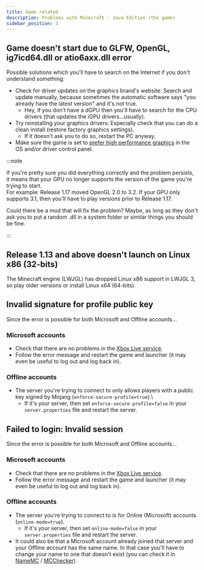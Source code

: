 ```yaml
---
title: Game related
description: Problems with Minecraft - Java Edition (the game)
sidebar_position: 3
---
```


## Game doesn't start due to GLFW, OpenGL, ig7icd64.dll or atio6axx.dll error
Possible solutions which you'll have to search on the Internet if you don't understand something:
- Check for driver updates on the graphics brand's website: Search and update manually, because sometimes the automatic software says "you already have the latest version" and it's not true.
    - Hey, if you don't have a dGPU then you'll have to search for the CPU drivers (that updates the iGPU drivers...usually).
- Try reinstalling your graphics drivers: Especially check that you can do a clean install (restore factory graphics settings).
    - If it doesn't ask you to do so, restart the PC anyway.
- Make sure the game is set to [prefer high performance graphics](/faq/game-related#how-to-change-the-gpu-used-in-the-game) in the OS and/or driver control panel.

:::note

If you're pretty sure you did everything correctly and the problem persists, it means that your GPU no longer supports the version of the game you're trying to start.\
For example: Release 1.17 moved OpenGL 2.0 to 3.2. If your GPU only supports 3.1, then you'll have to play versions prior to Release 1.17.

Could there be a mod that will fix the problem? Maybe, as long as they don't ask you to put a random .dll in a system folder or similar things you should be fine.

:::

## Release 1.13 and above doesn't launch on Linux x86 (32-bits)
The Minecraft engine (LWJGL) has dropped Linux x86 support in LWJGL 3, so play older versions or install Linux x64 (64-bits).

## Invalid signature for profile public key
Since the error is possible for both Microsoft and Offline accounts...

### Microsoft accounts
- Check that there are no problems in the [Xbox Live service](https://support.xbox.com/en-US/xbox-live-status).
- Follow the error message and restart the game and launcher (it may even be useful to log out and log back in).

### Offline accounts
- The server you're trying to connect to only allows players with a public key signed by Mojang (`enforce-secure-profile=true`).\
    - If it's your server, then set `enforce-secure-profile=false` in your `server.properties` file and restart the server.

## Failed to login: Invalid session
Since the error is possible for both Microsoft and Offline accounts...

### Microsoft accounts
- Check that there are no problems in the [Xbox Live service](https://support.xbox.com/en-US/xbox-live-status).
- Follow the error message and restart the game and launcher (it may even be useful to log out and log back in).

### Offline accounts
- The server you're trying to connect to is for Online (Microsoft) accounts (`online-mode=true`).
    - If it's your server, then set `online-mode=false` in your `server.properties` file and restart the server.
- It could also be that a Microsoft account already joined that server and your Offline account has the same name. In that case you'll have to change your name to one that doesn't exist (you can check it in [NameMC](https://namemc.com/) / [MCChecker](https://mcchecker.net/)).
